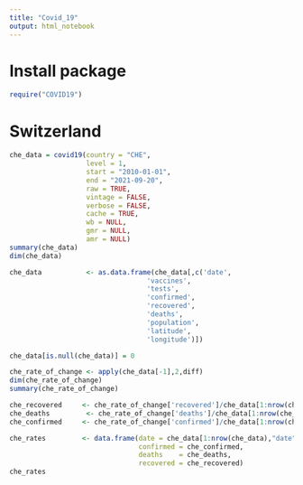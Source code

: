 ```yaml
---
title: "Covid_19"
output: html_notebook
---
```


# Install package 
```r
require("COVID19")
```
# Switzerland 
```r

che_data = covid19(country = "CHE",
                   level = 1,
                   start = "2010-01-01", 
                   end = "2021-09-20",
                   raw = TRUE,
                   vintage = FALSE, 
                   verbose = FALSE,
                   cache = TRUE,
                   wb = NULL,
                   gmr = NULL,
                   amr = NULL)
summary(che_data)
dim(che_data)
```
```r


che_data           <- as.data.frame(che_data[,c('date',
                                  'vaccines',
                                  'tests',
                                  'confirmed',
                                  'recovered',
                                  'deaths',
                                  'population',
                                  'latitude',
                                  'longitude')])

che_data[is.null(che_data)] = 0

che_rate_of_change <- apply(che_data[-1],2,diff)
dim(che_rate_of_change)
summary(che_rate_of_change)

che_recovered     <- che_rate_of_change['recovered']/che_data[1:nrow(che_data),"population"]
che_deaths         <- che_rate_of_change['deaths']/che_data[1:nrow(che_data),"population"]
che_confirmed     <- che_rate_of_change['confirmed']/che_data[1:nrow(che_data),"population"]

che_rates         <- data.frame(date = che_data[1:nrow(che_data),"date"],
                                confirmed = che_confirmed,
                                deaths    = che_deaths,
                                recovered = che_recovered)
che_rates

```
